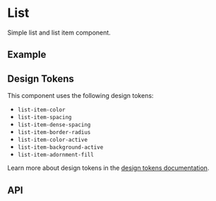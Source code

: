 
<Meta title="Docs/Components/Layout/List" />

# List
Simple list and list item component.

## Example
<Canvas sourceState="shown" of={ListItemStories.Simple} />

## Design Tokens
This component uses the following design tokens:

- `list-item-color`
- `list-item-spacing`
- `list-item-dense-spacing`
- `list-item-border-radius`
- `list-item-color-active`
- `list-item-background-active`
- `list-item-adornment-fill`

Learn more about design tokens in the [design tokens documentation](?path=/story/docs-design-tokens-getting-started--page).

## API
<ArgTypes of={ListItem} />

